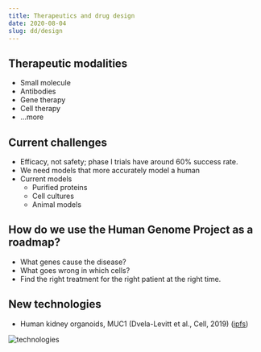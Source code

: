 ```yaml
---
title: Therapeutics and drug design
date: 2020-08-04
slug: dd/design
---
```


## Therapeutic modalities
* Small molecule
* Antibodies
* Gene therapy
* Cell therapy
* ...more

## Current challenges
* Efficacy, not safety; phase I trials have around 60% success rate.
* We need models that more accurately model a human
* Current models
    * Purified proteins
    * Cell cultures
    * Animal models

## How do we use the Human Genome Project as a roadmap?
* What genes cause the disease?
* What goes wrong in which cells?
* Find the right treatment for the right patient at the right time.


## New technologies
* Human kidney organoids, MUC1 (Dvela-Levitt et al., Cell, 2019) ([ipfs](https://ipfs.io/ipfs/Qmc8Zxpw5KKAXWm39Ta8bw44mwRn24CFmA6RCHsr34d2ED))

![technologies](./assets/therapeutic-technologies.png)
